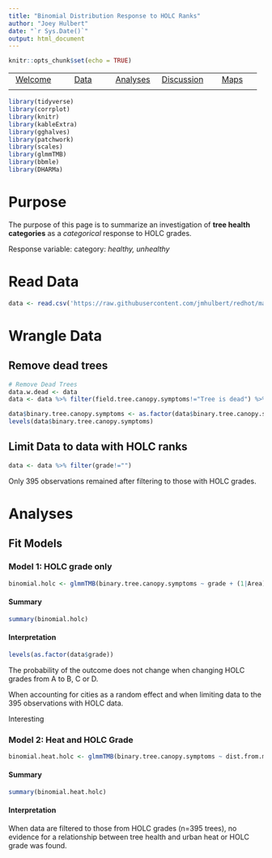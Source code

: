 ```yaml
---
title: "Binomial Distribution Response to HOLC Ranks"
author: "Joey Hulbert"
date: "`r Sys.Date()`"
output: html_document
---
```


```r
knitr::opts_chunk$set(echo = TRUE)
```

|            |            |            |            |            |
|:----------:|:----------:|:----------:|:----------:|:----------:|
|[Welcome](https://jmhulbert.github.io/redhot)|[Data](https://jmhulbert.github.io/redhot/data)|[Analyses](https://jmhulbert.github.io/redhot/analyses)|[Discussion](https://jmhulbert.github.io/redhot/discussion)|[Maps](https://jmhulbert.github.io/redhot/maps)
|             |           |            |            |            |


```r
library(tidyverse)
library(corrplot)
library(knitr)
library(kableExtra)
library(gghalves)
library(patchwork)
library(scales)
library(glmmTMB)
library(bbmle)
library(DHARMa)
```


# Purpose

The purpose of this page is to summarize an investigation of **tree health categories** as a *categorical* response to HOLC grades.

Response variable: category: *healthy, unhealthy*


# Read Data

```r
data <- read.csv('https://raw.githubusercontent.com/jmhulbert/redhot/main/data/urban-data-modified.csv')
```

# Wrangle Data

## Remove dead trees

```r
# Remove Dead Trees
data.w.dead <- data 
data <- data %>% filter(field.tree.canopy.symptoms!="Tree is dead") %>% filter(field.dieback.percent<100) %>% droplevels()
```

```r
data$binary.tree.canopy.symptoms <- as.factor(data$binary.tree.canopy.symptoms)
levels(data$binary.tree.canopy.symptoms)
```

## Limit Data to data with HOLC ranks

```r
data <- data %>% filter(grade!="")
```

Only 395 observations remained after filtering to those with HOLC grades. 

# Analyses

## Fit Models

### Model 1: HOLC grade only

```r
binomial.holc <- glmmTMB(binary.tree.canopy.symptoms ~ grade + (1|Area),family=binomial,data=data)
```


#### Summary

```r
summary(binomial.holc)
```


#### Interpretation

```r
levels(as.factor(data$grade))
```

The probability of the outcome does not change when changing HOLC grades from A to B, C or D.

When accounting for cities as a random effect and when limiting data to the 395 observations with HOLC data.

Interesting

### Model 2: Heat and HOLC Grade

```r
binomial.heat.holc <- glmmTMB(binary.tree.canopy.symptoms ~ dist.from.mean.af + grade + (1|Area),family=binomial,data=data)
```

#### Summary

```r
summary(binomial.heat.holc)
```

#### Interpretation

When data are filtered to those from HOLC grades (n=395 trees), no evidence for a relationship between tree health and urban heat or HOLC grade was found. 
